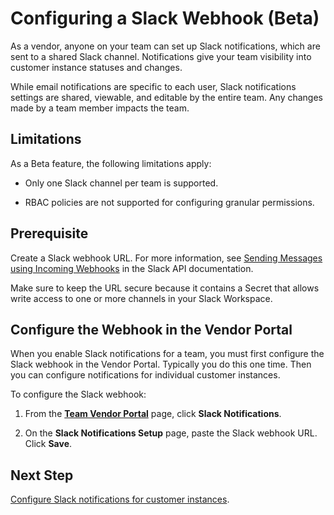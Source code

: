 

# Configuring a Slack Webhook (Beta)

As a vendor, anyone on your team can set up Slack notifications, which are sent to a shared Slack channel. Notifications give your team visibility into customer instance statuses and changes.

<NotificationsAbout/>

While email notifications are specific to each user, Slack notifications settings are shared, viewable, and editable by the entire team. Any changes made by a team member impacts the team.

## Limitations

As a Beta feature, the following limitations apply:

- Only one Slack channel per team is supported.

- RBAC policies are not supported for configuring granular permissions.

## Prerequisite

Create a Slack webhook URL. For more information, see [Sending Messages using Incoming Webhooks](https://api.slack.com/messaging/webhooks) in the Slack API documentation.

Make sure to keep the URL secure because it contains a Secret that allows write access to one or more channels in your Slack Workspace.

## Configure the Webhook in the Vendor Portal

When you enable Slack notifications for a team, you must first configure the Slack webhook in the Vendor Portal. Typically you do this one time. Then you can configure notifications for individual customer instances.

To configure the Slack webhook:

1. From the **[Team Vendor Portal](https://vendor.replicated.com/team/members)** page, click **Slack Notifications**.

1. On the **Slack Notifications Setup** page, paste the Slack webhook URL. Click **Save**.

## Next Step

[Configure Slack notifications for customer instances](instance-notifications-config).

